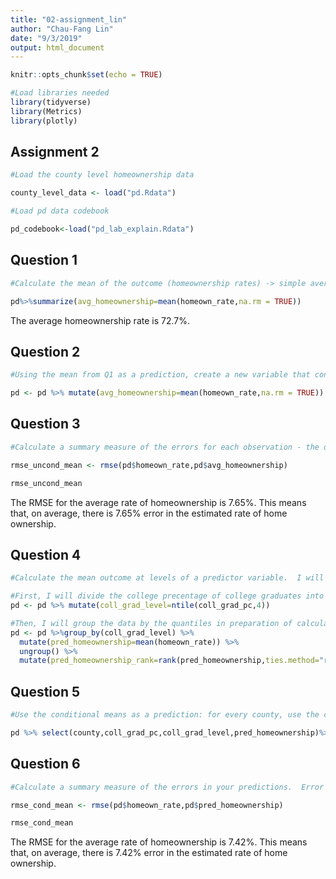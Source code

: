 ---
title: "02-assignment_lin"
author: "Chau-Fang Lin"
date: "9/3/2019"
output: html_document
---

```{r setup, include=FALSE}
knitr::opts_chunk$set(echo = TRUE)

#Load libraries needed
library(tidyverse)
library(Metrics)
library(plotly)

```

## Assignment 2

```{r pd data}

#Load the county level homeownership data

county_level_data <- load("pd.Rdata")

#Load pd data codebook

pd_codebook<-load("pd_lab_explain.Rdata")

```


## Question 1

```{r}

#Calculate the mean of the outcome (homeownership rates) -> simple average

pd%>%summarize(avg_homeownership=mean(homeown_rate,na.rm = TRUE))

```

The average homeownership rate is 72.7%.

## Question 2

```{r}

#Using the mean from Q1 as a prediction, create a new variable that consists of the mean of the outcome.

pd <- pd %>% mutate(avg_homeownership=mean(homeown_rate,na.rm = TRUE))

```


## Question 3

```{r}

#Calculate a summary measure of the errors for each observation - the difference between your prediction and the outcome using the root mean squared error

rmse_uncond_mean <- rmse(pd$homeown_rate,pd$avg_homeownership)

rmse_uncond_mean


```

The RMSE for the average rate of homeownership is 7.65%.  This means that, on average, there is 7.65% error in the estimated rate of home ownership.


## Question 4

```{r}

#Calculate the mean outcome at levels of a predictor variable.  I will use percentage of college graduates in a county as my predictor.

#First, I will divide the college precentage of college graduates into quantiles
pd <- pd %>% mutate(coll_grad_level=ntile(coll_grad_pc,4))

#Then, I will group the data by the quantiles in preparation of calculating conditional means across the quantiles
pd <- pd %>%group_by(coll_grad_level) %>% 
  mutate(pred_homeownership=mean(homeown_rate)) %>%
  ungroup() %>%
  mutate(pred_homeownership_rank=rank(pred_homeownership,ties.method="random"))
```

## Question 5
```{r}

#Use the conditional means as a prediction: for every county, use the conditional mean to provide a "best guess" as to that county's level of the predicted homeownership rate.

pd %>% select(county,coll_grad_pc,coll_grad_level,pred_homeownership)%>%view()

```


## Question 6

```{r}

#Calculate a summary measure of the errors in your predictions.  Error is actual homeownership rate - predicted homeownership rate.

rmse_cond_mean <- rmse(pd$homeown_rate,pd$pred_homeownership)

rmse_cond_mean

```

The RMSE for the average rate of homeownership is 7.42%.  This means that, on average, there is 7.42% error in the estimated rate of home ownership.